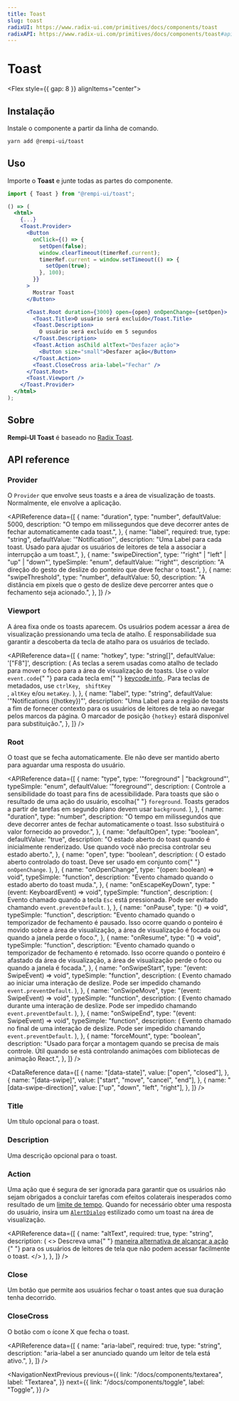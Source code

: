 ```yaml
---
title: Toast
slug: toast
radixUI: https://www.radix-ui.com/primitives/docs/components/toast
radixAPI: https://www.radix-ui.com/primitives/docs/components/toast#api-reference
---
```


# Toast

<Description text="Uma mensagem sucinta que é exibida temporariamente." />

<Flex style={{ gap: 8 }} alignItems="center">
  <RadixUI href="https://www.radix-ui.com/primitives/docs/components/toast" />
  <RadixAPI href="https://www.radix-ui.com/primitives/docs/components/toast#api-reference" />
  <SelectVersion />
</Flex>

<PreviewComponent name="toast" />

## Instalação

Instale o componente a partir da linha de comando.

```bash
yarn add @rempi-ui/toast
```

## Uso

Importe o <strong>Toast</strong> e junte todas as partes do componente.

```jsx
import { Toast } from "@rempi-ui/toast";

() => (
  <html>
    {...}
    <Toast.Provider>
      <Button
        onClick={() => {
          setOpen(false);
          window.clearTimeout(timerRef.current);
          timerRef.current = window.setTimeout(() => {
            setOpen(true);
          }, 100);
        }}
      >
        Mostrar Toast
      </Button>

      <Toast.Root duration={3000} open={open} onOpenChange={setOpen}>
        <Toast.Title>O usuário será excluído</Toast.Title>
        <Toast.Description>
          O usuário será excluído em 5 segundos
        </Toast.Description>
        <Toast.Action asChild altText="Desfazer ação">
          <Button size="small">Desfazer ação</Button>
        </Toast.Action>
        <Toast.CloseCross aria-label="Fechar" />
      </Toast.Root>
      <Toast.Viewport />
    </Toast.Provider>
  </html>
);
```

## Sobre

<strong>Rempi-UI Toast</strong> é baseado no [Radix Toast](https://www.radix-ui.com/primitives/docs/components/toast).

## API reference

### Provider

O `Provider` que envolve seus toasts e a área de visualização de toasts. Normalmente, ele envolve a aplicação.

<MoreInfo
  componentName="Radix Toast Provider"
  componentLink="https://www.radix-ui.com/primitives/docs/components/toast#portal"
/>

<APIReference
  data={[
    {
      name: "duration",
      type: "number",
      defaultValue: 5000,
      description:
        "O tempo em milissegundos que deve decorrer antes de fechar automaticamente cada toast.",
    },
    {
      name: "label",
      required: true,
      type: "string",
      defaultValue: '"Notification"',
      description:
        "Uma Label para cada toast. Usado para ajudar os usuários de leitores de tela a associar a interrupção a um toast.",
    },
    {
      name: "swipeDirection",
      type: '"right" | "left" | "up" | "down"',
      typeSimple: "enum",
      defaultValue: '"right"',
      description:
        "A direção do gesto de deslize do ponteiro que deve fechar o toast.",
    },
    {
      name: "swipeThreshold",
      type: "number",
      defaultValue: 50,
      description:
        "A distância em pixels que o gesto de deslize deve percorrer antes que o fechamento seja acionado.",
    },
  ]}
/>

### Viewport

A área fixa onde os toasts aparecem. Os usuários podem acessar a área de visualização pressionando uma tecla de atalho. É responsabilidade sua garantir a descoberta da tecla de atalho para os usuários de teclado.

<MoreInfo
  componentName="Radix Toast Viewport"
  componentLink="https://www.radix-ui.com/primitives/docs/components/toast#viewport"
/>

<APIReference
  data={[
    {
      name: "hotkey",
      type: "string[]",
      defaultValue: '["F8"]',
      description: (
        <span>
          As teclas a serem usadas como atalho de teclado para mover o foco para
          a área de visualização de toasts. Use o valor <code>event.code</code>{" "}
          para cada tecla em{" "}
          <a href="https://keycode.info/" target="_blank">
            keycode.info
          </a>
          . Para teclas de metadados, use <code>ctrlKey</code>, <code>
            shiftKey
          </code>, <code>altKey</code> e/ou <code>metaKey</code>.
        </span>
      ),
    },
    {
      name: "label",
      type: "string",
      defaultValue: '"Notifications ({hotkey})"',
      description:
        "Uma Label para a região de toasts a fim de fornecer contexto para os usuários de leitores de tela ao navegar pelos marcos da página. O marcador de posição `{hotkey}` estará disponível para substituição.",
    },
  ]}
/>

### Root

O toast que se fecha automaticamente. Ele não deve ser mantido aberto para aguardar uma resposta do usuário.

<MoreInfo
  componentName="Radix Toast Root"
  componentLink="https://www.radix-ui.com/primitives/docs/components/toast#root"
/>

<APIReference
  data={[
    {
      name: "type",
      type: '"foreground" | "background"',
      typeSimple: "enum",
      defaultValue: '"foreground"',
      description: (
        <span>
          Controle a sensibilidade do toast para fins de acessibilidade. Para
          toasts que são o resultado de uma ação do usuário, escolha{" "}
          <code>foreground</code>. Toasts gerados a partir de tarefas em segundo
          plano devem usar <code>background</code>.
        </span>
      ),
    },
    {
      name: "duration",
      type: "number",
      description:
        "O tempo em milissegundos que deve decorrer antes de fechar automaticamente o toast. Isso substituirá o valor fornecido ao provedor.",
    },
    {
      name: "defaultOpen",
      type: "boolean",
      defaultValue: "true",
      description:
        "O estado aberto do toast quando é inicialmente renderizado. Use quando você não precisa controlar seu estado aberto.",
    },
    {
      name: "open",
      type: "boolean",
      description: (
        <span>
          O estado aberto controlado do toast. Deve ser usado em conjunto com{" "}
          <code>onOpenChange</code>.
        </span>
      ),
    },
    {
      name: "onOpenChange",
      type: "(open: boolean) => void",
      typeSimple: "function",
      description: "Evento chamado quando o estado aberto do toast muda.",
    },
    {
      name: "onEscapeKeyDown",
      type: "(event: KeyboardEvent) => void",
      typeSimple: "function",
      description: (
        <span>
          Evento chamado quando a tecla <code>Esc</code> está pressionada. Pode
          ser evitado chamando <code>event.preventDefault</code>.
        </span>
      ),
    },
    {
      name: "onPause",
      type: "() => void",
      typeSimple: "function",
      description:
        "Evento chamado quando o temporizador de fechamento é pausado. Isso ocorre quando o ponteiro é movido sobre a área de visualização, a área de visualização é focada ou quando a janela perde o foco.",
    },
    {
      name: "onResume",
      type: "() => void",
      typeSimple: "function",
      description:
        "Evento chamado quando o temporizador de fechamento é retomado. Isso ocorre quando o ponteiro é afastado da área de visualização, a área de visualização perde o foco ou quando a janela é focada.",
    },
    {
      name: "onSwipeStart",
      type: "(event: SwipeEvent) => void",
      typeSimple: "function",
      description: (
        <span>
          Evento chamado ao iniciar uma interação de deslize. Pode ser impedido
          chamando <code>event.preventDefault</code>.
        </span>
      ),
    },
    {
      name: "onSwipeMove",
      type: "(event: SwipeEvent) => void",
      typeSimple: "function",
      description: (
        <span>
          Evento chamado durante uma interação de deslize. Pode ser impedido
          chamando <code>event.preventDefault</code>.
        </span>
      ),
    },
    {
      name: "onSwipeEnd",
      type: "(event: SwipeEvent) => void",
      typeSimple: "function",
      description: (
        <span>
          Evento chamado no final de uma interação de deslize. Pode ser impedido
          chamando <code>event.preventDefault</code>.
        </span>
      ),
    },
    {
      name: "forceMount",
      type: "boolean",
      description:
        "Usado para forçar a montagem quando se precisa de mais controle. Útil quando se está controlando animações com bibliotecas de animação React.",
    },
  ]}
/>

<DataReference
  data={[
    {
      name: "[data-state]",
      value: ["open", "closed"],
    },
    {
      name: "[data-swipe]",
      value: ["start", "move", "cancel", "end"],
    },
    {
      name: "[data-swipe-direction]",
      value: ["up", "down", "left", "right"],
    },
  ]}
/>

### Title

Um título opcional para o toast.

<MoreInfo
  componentName="Radix Toast Title"
  componentLink="https://www.radix-ui.com/primitives/docs/components/toast#title"
/>

### Description

Uma descrição opcional para o toast.

<MoreInfo
  componentName="Radix Toast Description"
  componentLink="https://www.radix-ui.com/primitives/docs/components/toast#description"
/>

### Action

Uma ação que é segura de ser ignorada para garantir que os usuários não sejam obrigados a concluir tarefas com efeitos colaterais inesperados como resultado de um [limite de tempo](https://www.w3.org/TR/UNDERSTANDING-WCAG20/time-limits-required-behaviors.html).
Quando for necessário obter uma resposta do usuário, insira um [`AlertDialog`](/docs/components/alert-dialog) estilizado como um toast na área de visualização.

<MoreInfo
  componentName="Radix Toast Action"
  componentLink="https://www.radix-ui.com/primitives/docs/components/toast#action"
/>

<APIReference
  data={[
    {
      name: "altText",
      required: true,
      type: "string",
      description: (
        <>
          Descreva uma{" "}
          <a href="https://www.radix-ui.com/primitives/docs/components/toast#alternative-action">
            maneira alternativa de alcançar a ação
          </a>{" "}
          para os usuários de leitores de tela que não podem acessar facilmente
          o toast.
        </>
      ),
    },
  ]}
/>

### Close

Um botão que permite aos usuários fechar o toast antes que sua duração tenha decorrido.

<MoreInfo
  componentName="Radix Toast Close"
  componentLink="https://www.radix-ui.com/primitives/docs/components/toast#close"
/>

### CloseCross

O botão com o ícone X que fecha o toast.

<APIReference
  data={[
    {
      name: "aria-label",
      required: true,
      type: "string",
      description:
        "aria-label a ser anunciado quando um leitor de tela está ativo.",
    },
  ]}
/>

<NavigationNextPrevious
  previous={{
    link: "/docs/components/textarea",
    label: "Textarea",
  }}
  next={{
    link: "/docs/components/toggle",
    label: "Toggle",
  }}
/>
